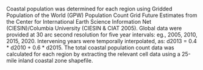 Coastal population was determined for each region using Gridded Population of the World (GPW) Population Count Grid Future Estimates from the Center for International Earth Science Information Net (CIESIN)/Columbia University (CIESIN & CIAT 2005).  Global data were provided at 30 arc second resolution for five year intervals: eg., 2005, 2010, 2015, 2020. Intervening years were temporally interpolated, as: d2013 = 0.4 * d2010 + 0.6 * d2015. The total coastal population count data was calculated for each region by extracting the relevant cell data using a 25-mile inland coastal zone shapefile. 